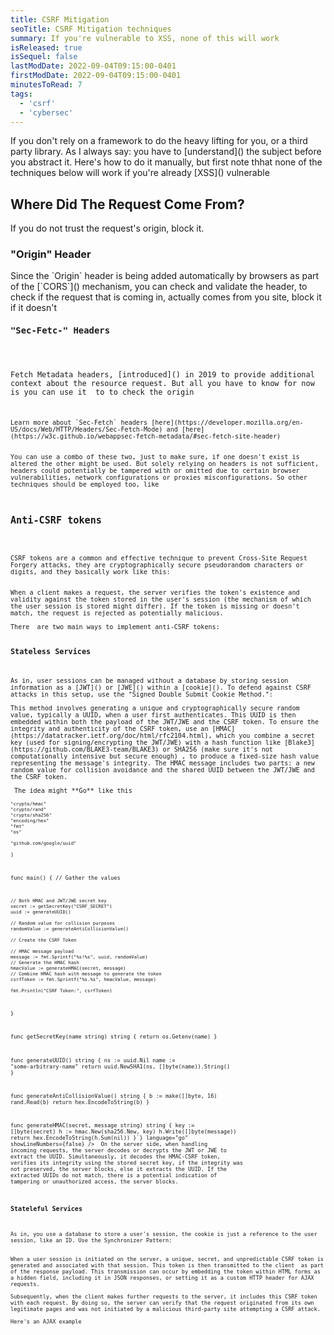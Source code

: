 ```yaml
---
title: CSRF Mitigation 
seoTitle: CSRF Mitigation techniques
summary: If you're vulnerable to XSS, none of this will work
isReleased: true
isSequel: false
lastModDate: 2022-09-04T09:15:00-0401
firstModDate: 2022-09-04T09:15:00-0401
minutesToRead: 7
tags:
  - 'csrf'
  - 'cybersec'
---
```


<C>
If you don't rely on a framework to do the heavy lifting for you, or a third party library. As I always say: you have to [understand]() the subject before you abstract it. Here's how to do it manually, but first note thhat none of the techniques below will work if you're already [XSS]() vulnerable
</C>
<H2>Where Did The Request Come From?</H2>
<C>
If you do not trust the request's origin, block it.
</C>
<H3>"Origin" Header</H3>
<C>
Since the `Origin` header is being added automatically by browsers as part of the [`CORS`]() mechanism, you can check and validate the header, to check if the request that is coming in, actually comes from you site, block it if it doesn't
</C>
<Code
  code={`if r.Header.Get("Origin") != "https://my-actual-site.com" {
    http.Error(w, "Bad Request", http.StatusBadRequest)
    return
}`}
  language="go"
  showLineNumbers={false}
/>
<H3>"Sec-Fetc-" Headers</H3>

<C>
Fetch Metadata headers, [introduced]() in 2019 to provide additional context about the resource request. But all you have to know for now is you can use it  to to check the origin  
</C>
<Code
  code={`if secFetchSite := r.Header.Get("Sec-Fetch-Site"); 
    secFetchSite != "" && secFetchSite != "same-origin" {
    http.Error(w, "Bad Request", http.StatusBadRequest)
    return
}
`}
  language="go"
  showLineNumbers={false}
/>
<C>
Learn more about `Sec-Fetch` headers [here](https://developer.mozilla.org/en-US/docs/Web/HTTP/Headers/Sec-Fetch-Mode) and [here](https://w3c.github.io/webappsec-fetch-metadata/#sec-fetch-site-header)
</C>
<C>
You can use a combo of these two, just to make sure, if one doesn't exist is altered the other might be used. But solely relying on headers is not sufficient, headers could potentially be tampered with or omitted due to certain browser vulnerabilities, network configurations or proxies misconfigurations. So other techniques should be employed too, like 
</C>

<H2>Anti-CSRF tokens</H2>

<C>
CSRF tokens are a common and effective technique to prevent Cross-Site Request Forgery attacks, they are cryptographically secure pseudorandom characters or digits, and they basically work like this: 
</C>
<C>
When a client makes a request, the server verifies the token's existence and validity against the token stored in the user's session (the mechanism of which the user session is stored might differ). If the token is missing or doesn't match, the request is rejected as potentially malicious. 
</C><C>
There  are two main ways to implement anti-CSRF tokens: 
</C>
<H3>Stateless Services</H3>
<C>
As in, user sessions can be managed without a database by storing session information as a [JWT]() or [JWE]() within a [cookie](). To defend against CSRF attacks in this setup, use the "Signed Double Submit Cookie Method.": 
</C><C>
This method involves generating a unique and cryptographically secure random value, typically a UUID, when a user first authenticates. This UUID is then embedded within both the payload of the JWT/JWE and the CSRF token. To ensure the integrity and authenticity of the CSRF token, use an [HMAC](https://datatracker.ietf.org/doc/html/rfc2104.html), which you combine a secret key (used for signing/encrypting the JWT/JWE) with a hash function like [Blake3](https://github.com/BLAKE3-team/BLAKE3) or SHA256 (make sure it's not computationally intensive but secure enough) , to produce a fixed-size hash value representing the message's integrity. The HMAC message includes two parts: a new random value for collision avoidance and the shared UUID between the JWT/JWE and the CSRF token. 
</C><C>
 The idea might **Go** like this
</C>
<Code
  code={`package main

	"crypto/hmac"
	"crypto/rand"
	"crypto/sha256"
	"encoding/hex"
	"fmt"
	"os"

	"github.com/google/uuid"
)

func main() {
	// Gather the values

    // Both HMAC and JWT/JWE secret key
	secret := getSecretKey("CSRF_SECRET")       
	uuid := generateUUID()            

    // Random value for collision purposes
	randomValue := generateAntiCollisionValue() 

	// Create the CSRF Token
    
    // HMAC message payload
	message := fmt.Sprintf("%s!%s", uuid, randomValue)    
	// Generate the HMAC hash
    hmacValue := generateHMAC(secret, message)
    // Combine HMAC hash with message to generate the token
	csrfToken := fmt.Sprintf("%s.%s", hmacValue, message) 

	fmt.Println("CSRF Token:", csrfToken)
}


func getSecretKey(name string) string {
	return os.Getenv(name) 
}

func generateUUID() string {
	ns := uuid.Nil
	name := "some-arbitrary-name"
	return uuid.NewSHA1(ns, []byte(name)).String()
}

func generateAntiCollisionValue() string {
	b := make([]byte, 16)
	rand.Read(b)
	return hex.EncodeToString(b)
}

func generateHMAC(secret, message string) string {
	key := []byte(secret)
	h := hmac.New(sha256.New, key)
	h.Write([]byte(message))
	return hex.EncodeToString(h.Sum(nil))
}`}
  language="go"
  showLineNumbers={false}
/>
<C>
On the server side, when handling incoming requests, the server decodes or decrypts the JWT or JWE to extract the UUID. Simultaneously, it decodes the HMAC-CSRF token, verifies its integrity using the stored secret key, if the integrity was not preserved, the server blocks, else it extracts the UUID. If the extracted UUIDs do not match, there is a potential indication of tampering or unauthorized access, the server blocks.
</C>

<H3>Stateleful Services</H3>
<C>
As in, you use a database to store a user's session, the cookie is just a reference to the user session, like an ID. Use the Synchronizer Pattern: 
</C>
<C>
When a user session is initiated on the server, a unique, secret, and unpredictable CSRF token is generated and associated with that session. This token is then transmitted to the client  as part of the response payload. This transmission can occur by embedding the token within HTML forms as a hidden field, including it in JSON responses, or setting it as a custom HTTP header for AJAX requests.
</C><C>
Subsequently, when the client makes further requests to the server, it includes this CSRF token with each request. By doing so, the server can verify that the request originated from its own legitimate pages and was not initiated by a malicious third-party site attempting a CSRF attack.
</C><C>
Here's an AJAX example 
</C>
<Code
  code={`<!doctype html>
<html lang="en">
  <head>
    <meta charset="UTF-8" />
    <meta name="viewport" content="width=device-width, initial-scale=1.0" />
    <title>AJAX Request with CSRF Token</title>
  </head>
  <body>
    <div id="ajaxResponse"></div>
    <script>
      document.addEventListener('DOMContentLoaded', () => {
        createCSRFTokenContainer();
        document
          .getElementById('makeRequestButton')
          .addEventListener('click', () => {
            // Make an AJAX request when the button is clicked, it should
            // show a successful message when no CSRF attack is made
            var xhr = new XMLHttpRequest();

            var csrfToken = getCSRFTokenFromClient();

            xhr.open('POST', '/protected', true);

            xhr.setRequestHeader('CSRF-Token', csrfToken);

            xhr.onreadystatechange = () => {
              if (xhr.readyState === XMLHttpRequest.DONE) {
                // The server validates the token sent in the header,
                // if it matches the one stored on the server,
                // it sends an OK response.
                // else it blocks the request
                if (xhr.status === 200) {
                  // allow
                  document.getElementById('ajaxResponse').innerText =
                    "You're allowed, come in";
                } else {
                  // BLOCK! Possible forgery
                  document.getElementById('ajaxResponse').innerText =
                    "You're blocked, the CSRF Token has been tampered with";
                  console.error('AJAX request failed:', xhr.status);
                }
              }
            };
          });
      });

     

      function createCSRFTokenContainer() {
        var csrfToken =  'CSRF_TOKEN' // use a template engine,
        // or whatever framework you're using
        // to render  this value.
        //  div element to hold the hidden token
        var csrfDiv = document.createElement('div');
        csrfDiv.id = 'csrfTokenDiv'; 
        // hidden input field and set its value to the generated CSRF token
        var input = document.createElement('input');
        input.type = 'hidden';
        input.name = 'CSRFToken';
        input.value = csrfToken;
        csrfDiv.appendChild(input);
      }

      function getCSRFTokenFromClient() {
        var csrfTokenDiv = document.getElementById('csrfTokenDiv');

        if (csrfTokenDiv) {
          var inputField = csrfTokenDiv.querySelector(
            'input[type="hidden"][name="CSRFToken"]'
          );

          if (inputField) {
            return inputField.value; // The CSRF token value
          }
        }
      }
    </script>
       <button id="makeRequestButton">Make AJAX Request</button>
  </body>
</html>
`}
  language="html"
  showLineNumbers={false}
/>
<C>
If you want to see a framework implementation of the synchronized pattern , check out [`Django`]()'s implementation with the CSRF mitigation middleware, you can read the source code [here]().
</C>
<H2>Cookies</H2>
<C>
Avoid setting cookies with a specific domain to minimize security risks. When a cookie is domain-specific, all subdomains share that cookie, which can pose risks if subdomains are linked to external domains through CNAME records.
</C><C>
For session cookies, ensure they are protected by:
</C><C>
 - \-  Using the `HttpOnly` attribute to prevent client-side scripts from accessing cookies, enhancing security against XSS attacks.
 - \-  Setting the `SameSite` attribute to `Lax` or `Strict` to control cookie behavior in cross-site requests, more [below]().
 - \-  Avoid specifying a domain (`Domain=None`) to prevent cookies from being sent in cross-origin requests.
 - \-  Using the `Secure` attribute to ensure that cookies are only sent over HTTPS connections.
</C><C>
Also, for enhanced security measures, consider cookie prefixes like `__Host-` and `__Secure-`, read more [here]()
</C>
<H3>About "SameSite" Cookies</H3>
<C>
Use the `SameSite` cookie attribute to set your users sessions (older browsers do not support this)
</C>
<Code
  code={`Set-Cookie: SID=xxxxx; SameSite=Strict`}
  language="http"
  showLineNumbers={false}
/>
<C>
Or
</C>
<Code
  code={`Set-Cookie: SID=xxxxx; SameSite=Lax`}
  language="http"
  showLineNumbers={false}
/>
<C>
Read about [`Lax`]() and [`Strict`]() from the official [RFC](). Here's is basically what they do:
</C>
<C>
**``Strict``:** This value prevents cookies from being sent in all cross-site browsing contexts, including regular links. For example: You're logged in your banking account, which means you have a session cookie. If this banking website employs the Strict ``SameSite`` value for its session cookies, and you  click on a link to perform a banking transaction from an external website (like a forum or email) say https://scam-me-please.com , the banking website won't receive the session cookie due to the ``Strict`` setting. Consequently, the user won't be able to complete the transaction because the session information is not sent with the request. 
</C><C>
**``Lax``:** The default value of ``SameSite`` is Lax ( since Chrome version 80, in February 2020) , which provides a balance between security and usability. Cookies are allowed when following regular links from external sites but are blocked in CSRF-prone requests such as POST methods. Only cross-site requests that are considered safe (like top-level navigations) are allowed in Lax mode.
</C><C>
**``None``:** Using the ``None`` value means the cookie is sent with all cross-site requests, which can potentially expose users to CSRF attacks. Simply don't use this.
</C>
<H2>User Interaction-Based CSRF Defense</H2>

<C>
Requiring users to authenticate using their password, biometric data, security questions, or [OTP]() is a highly effective security measure. However, it can significantly impact user experience, so it's typically used only for critical operations like changing passwords or conducting financial transactions. Avoid using CAPTCHA for this purpose, as it's primarily aimed at preventing automated bot attacks and doesn't provide the necessary level of security for these sensitive activities.
</C>
<H2>HTTP Methods</H2>
<C>
And oh yeah, this is obvious but, For any state changing request,  DON'T USE  [safe methods]().
</C>